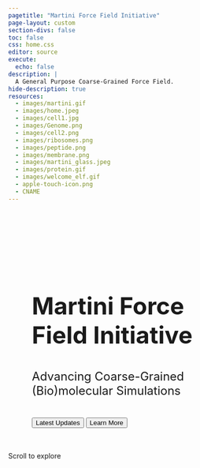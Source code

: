 ```yaml
---
pagetitle: "Martini Force Field Initiative"
page-layout: custom
section-divs: false
toc: false
css: home.css
editor: source
execute:
  echo: false
description: | 
  A General Purpose Coarse-Grained Force Field.
hide-description: true
resources: 
  - images/martini.gif
  - images/home.jpeg
  - images/cell1.jpg
  - images/Genome.png
  - images/cell2.png
  - images/ribosomes.png
  - images/peptide.png
  - images/membrane.png
  - images/martini_glass.jpeg
  - images/protein.gif
  - images/welcome_elf.gif
  - apple-touch-icon.png
  - CNAME
---
```


```{=HTML}
<head>
  <style>
    :root {
      --primary-color: #4B2E4C; /* Muted, deep eggplant */
      --secondary-color: #A89CB0; /* Muted lavender/gray accent */
      --accent-color: #7A5C85; /* Muted eggplant accent */
      --text-color: #232129; /* Neutral, dark gray for high contrast */
      --light-bg: #f8f9fa;
      --white: #fff;
      --gradient-1: linear-gradient(135deg, #7A5C85, #4B2E4C);
      --gradient-2: linear-gradient(135deg, #4B2E4C, #A89CB0);
      --shadow-sm: 0 2px 4px rgba(0,0,0,0.1);
      --shadow-md: 0 4px 6px rgba(0,0,0,0.1);
      --shadow-lg: 0 10px 15px rgba(0,0,0,0.1);
      --card-height: calc(80vh - 8rem);
      --card-min-height: 420px;
      --card-max-height: 800px;
    }

    /* Base hero section override - removed banner so adjust height calculation */
    .hero {
      height: calc(100vh - 56px) !important;
      min-height: calc(100vh - 56px) !important;
    }

    /* Enhanced Height-Based Media Queries for Display Size Optimization */
    
    /* Very small height devices (landscape phones, small tablets in landscape) */
    @media (max-height: 500px) {
      .hero {
        height: calc(100vh - 56px) !important;
        min-height: 350px !important;
        padding: 0.5rem !important;
      }
      
      .hero-content {
        padding: 1rem !important;
        margin-top: 1rem !important;
        backdrop-filter: blur(5px) !important;
      }
      
      .hero-title {
        font-size: clamp(1.8rem, 4vw, 2.5rem) !important;
        margin-bottom: 0.8rem !important;
      }
      
      .hero-subtitle {
        font-size: clamp(0.9rem, 2vw, 1.1rem) !important;
        margin-bottom: 1rem !important;
      }
      
      .hero-buttons {
        gap: 0.5rem !important;
      }
      
      .btn {
        padding: 0.5rem 1.2rem !important;
        font-size: 0.9rem !important;
      }
      
      .hero-scroll-indicator {
        display: none !important;
      }
      
      .news-section, .about-section, .showcase-section {
        padding: 1rem 0.5rem !important;
      }
      
      .section-title {
        font-size: clamp(1.4rem, 3.5vw, 1.8rem) !important;
        padding-bottom: 1rem !important;
      }
      
      .about-content {
        padding: 1rem !important;
        gap: 1.5rem !important;
      }
      
      .showcase-slider {
        height: 300px !important;
      }
    }

    /* Small height devices (small laptops, tablets in portrait) */
    @media (min-height: 501px) and (max-height: 700px) {
      .hero {
        height: calc(100vh - 56px);
        min-height: 450px;
      }
      
      .hero-content {
        margin-top: 2rem;
        padding: 1.5rem;
      }
      
      .about-section {
        padding: 1.5rem !important;
      }
      
      .about-content {
        padding: 1.5rem !important;
      }
      
      .showcase-section {
        padding: 1rem !important;
      }
      
      .showcase-slider {
        height: clamp(400px, 45vh, 550px) !important;
      }
      
      .news-section {
        padding: 1.5rem !important;
      }
    }

    /* Medium height devices (standard laptops, large tablets) */
    @media (min-height: 701px) and (max-height: 1000px) {
      .hero {
        height: calc(100vh - 56px);
        min-height: 550px;
      }
      
      .hero-content {
        margin-top: 3rem;
        padding: 2rem;
      }
      
      .news-section {
        padding: 2rem 1.5rem;
      }
      
      .about-section {
        padding: 3rem 2rem;
      }
      
      .about-content {
        padding: 2rem;
      }
      
      .showcase-section {
        padding: 2rem;
      }
      
      .showcase-slider {
        height: clamp(500px, 50vh, 650px);
      }
    }

    /* Large height devices (large monitors, high-resolution displays) */
    @media (min-height: 1001px) {
      .hero {
        height: calc(100vh - 56px);
        min-height: 700px;
      }
      
      .hero-content {
        margin-top: 4rem;
        padding: 3rem;
      }
      
      .hero-title {
        font-size: clamp(3rem, 5vw, 4.5rem);
        margin-bottom: 2.5rem;
      }
      
      .hero-subtitle {
        font-size: clamp(1.4rem, 2.5vw, 1.8rem);
        margin-bottom: 2.5rem;
      }
      
      .news-section {
        padding: 4rem 2rem;
      }
      
      .about-section {
        padding: 5rem 2rem;
      }
      
      .about-content {
        padding: 3rem;
        gap: 4rem;
      }
      
      .showcase-section {
        padding: 4rem 2rem;
      }
      
      .showcase-slider {
        height: clamp(600px, 55vh, 800px);
      }
      
      .section-title {
        font-size: clamp(2.5rem, 3vw, 3rem);
      }
      
      .about-title {
        font-size: clamp(2.2rem, 2.5vw, 2.8rem);
      }
    }

  </style>
</head>

<!-- Hero Section -->
<section class="hero">
  <div class="hero-content animate-in">
    <h1 class="hero-title">Martini Force Field Initiative</h1>
    <p class="hero-subtitle">Advancing Coarse-Grained (Bio)molecular Simulations</p>
    <div class="hero-buttons">
      <button class="btn btn-primary" onclick="scrollToElement('.news-section')">Latest Updates</button>
      <button class="btn btn-secondary" onclick="scrollToElement('.about-section')">Learn More</button>
    </div>
  </div>

  <div class="hero-scroll-indicator">
    Scroll to explore
  </div>
</section>

<!-- News Section -->
<section class="news-section" id="news">
  <div class="news-container">
    <div class="section-header" style="margin-top: 1rem;">
      <h2 class="section-title">Latest News & Updates</h2>
    </div>
    <div class="news-grid">
      <!-- News cards will be dynamically loaded here -->
    </div>
  </div>
</section>

<!-- About Section -->
<section class="about-section" id="about">
  <div class="about-container">
    <div class="about-content">
      <div class="about-text">
        <h2 class="about-title">About the Martini Force Field Initiative</h2>
        <div class="about-description">
          <p>Martini is a generic coarse-grained force field suited for molecular dynamics simulations of a broad variety of  (bio)molecular systems. The force field has been parameterized in a systematic way, combining top-down and bottom-up strategies: non-bonded interactions are mostly based on the reproduction of experimental partitioning free energies between polar and apolar phases of a large number of chemical compounds, whereas bonded interactions are typically derived from reference all-atom simulations.</p>

          <p>The model is based on a four-to-one mapping scheme, i.e. on average four heavy atoms and associated hydrogens are represented by a single interaction center. Some chemical groups, such as present in ring-like compounds, are defined with higher resolution. In order to keep the model simple, only five main types of interaction sites are defined: polar, non-polar, apolar, charged, and halogen. Each particle type has a number of subtypes, which allows for an accurate representation of the chemical nature of the underlying atomistic representation.</p>

          <p>Currently, topologies are available for almost all biomolecules, including a large lipidome database, both structured and disordered proteins, nucleotides, saccharides, as well as a variety of metabolites and drug-like molecules. In addition, a collection of polymer and nanoparticle models is available for material science applications.</p>

          <p>Within the Martini Force Field Initiative, a dedicated team of developers aims to further optimize these models, and to extend the diverse set of auxiliary tools available to facilitate system building, analysis, and multi-scale strategies.</p>
        </div>
      </div>
      <div class="about-papers">
        <h3 class="papers-title">Key Publications</h3>
        <div class="papers-list">
          <a href="https://wires.onlinelibrary.wiley.com/doi/10.1002/wcms.1620" class="paper-item">
            <span class="paper-year">2022</span>
            <div class="paper-content">
              <h4>Two decades of Martini: Better beads, broader scope</h4>
              <p>WIREs Computational Molecular Science</p>
            </div>
          </a>
          <a href="https://www.nature.com/articles/s41592-021-01098-3" class="paper-item">
            <span class="paper-year">2021</span>
            <div class="paper-content">
              <h4>Martini 3: A General Purpose Force Field for Coarse-Grained Molecular Dynamics</h4>
              <p>Nature Methods</p>
            </div>
          </a>
          <a href="#" class="paper-item">
            <span class="paper-year">2016</span>
            <div class="paper-content">
              <h4>MARTINI straight: Boosting performance using a shorter cutoff and GPUs</h4>
              <p>Computer Physics Communications</p>
            </div>
          </a>
          <a href="https://pubs.acs.org/doi/10.1021/jp071097f" class="paper-item">
            <span class="paper-year">2007</span>
            <div class="paper-content">
              <h4>The Martini Force Field: Coarse Grained Model for Biomolecular Simulations</h4>
              <p>Journal of Physical Chemistry B</p>
            </div>
          </a>
          
          
        </div>
      </div>
    </div>
  </div>
</section>

<!-- Showcase Section -->
<section class="showcase-section" id="showcase">
  <div class="section-header">
    <h2 class="section-title">Martini Gallery</h2>
  </div>
  <div class="showcase-container">
    <div class="showcase-slider">
      <div class="showcase-slide active">
        <!-- Images will be loaded dynamically -->
      </div>
      <div class="showcase-slide">
        <!-- Images will be loaded dynamically -->
      </div>
    </div>
    <div class="showcase-nav">
      <div class="showcase-dot active" onclick="currentSlide(0)"></div>
      <div class="showcase-dot" onclick="currentSlide(1)"></div>
    </div>
  </div>
</section>

<script src="js/news-loader.js"></script>

<script>
  // Easter Egg Functions
  function createFloatingMartini() {
    // Create the easter egg container
    const easterEgg = document.createElement('div');
    easterEgg.id = 'martini-easter-egg';
    
    easterEgg.style.cssText = `
      position: fixed;
      top: 50%;
      left: 50%;
      transform: translate(-50%, -50%) scale(0.8);
      width: min(90vw, 1200px);
      height: auto;
      z-index: 9999;
      pointer-events: none;
      opacity: 0;
      transition: opacity 1s ease-in-out, transform 1s ease-in-out;
      border-radius: 20px;
      background: transparent;
      display: flex;
      flex-direction: column;
      align-items: center;
      justify-content: center;
      gap: clamp(15px, 2vw, 30px);
      padding: clamp(20px, 3vw, 40px);
    `;

    // Add dark overlay background
    const overlay = document.createElement('div');
    overlay.style.cssText = `
      position: fixed;
      top: 0;
      left: 0;
      width: 100vw;
      height: 100vh;
      background: rgba(0, 0, 0, 0.85);
      z-index: 9998;
      opacity: 0;
      transition: opacity 1s ease-in-out;
    `;
    
    document.body.appendChild(overlay);

    // Create the martini image
    const martiniImg = document.createElement('img');
    martiniImg.src = 'images/welcome_elf.gif';
    martiniImg.alt = 'Cheers! 🍸';
    martiniImg.style.cssText = `
      width: min(80vw, 1000px);
      height: auto;
      max-height: 60vh;
      object-fit: contain;
      filter: drop-shadow(0 8px 16px rgba(0,0,0,0.5)) brightness(1.2) contrast(1.2);
      border-radius: clamp(10px, 1.5vw, 20px);
    `;

    // Create a text element
    const textElement = document.createElement('div');
    textElement.style.cssText = 'text-align: center;';
    textElement.innerHTML = '<h2 style="color: white; margin: 0; font-size: clamp(1.8rem, 4vw, 2.5rem); text-shadow: 0 4px 8px rgba(0,0,0,0.6); font-family: sans-serif;">🍸 Cheers! 🍸</h2><p style="color: rgba(255,255,255,0.9); margin: 12px 0 0 0; font-size: clamp(1rem, 2.5vw, 1.3rem); text-shadow: 0 2px 4px rgba(0,0,0,0.5); font-family: sans-serif;">You found the rare Martini elf!</p>';

    // Add error handling for image loading
    martiniImg.onerror = function() {
      // Show large emoji if image fails to load
      martiniImg.style.display = 'none';
      const emojiDiv = document.createElement('div');
      emojiDiv.style.cssText = 'font-size: clamp(120px, 15vw, 180px); filter: drop-shadow(0 4px 8px rgba(0,0,0,0.5));';
      emojiDiv.textContent = '🍸';
      easterEgg.insertBefore(emojiDiv, textElement);
    };
    
    easterEgg.appendChild(martiniImg);
    easterEgg.appendChild(textElement);
    document.body.appendChild(easterEgg);
    
    // Animate in
    setTimeout(() => {
      overlay.style.opacity = '1';
      easterEgg.style.opacity = '1';
      easterEgg.style.transform = 'translate(-50%, -50%) scale(1)';
    }, 100);
    
    // Start floating animation
    startFloatingAnimation(easterEgg);
    
    // Auto-remove after 15 seconds
    setTimeout(() => {
      if (document.body.contains(easterEgg)) {
        overlay.style.opacity = '0';
        easterEgg.style.opacity = '0';
        easterEgg.style.transform = 'translate(-50%, -50%) scale(0.8)';
        setTimeout(() => {
          if (document.body.contains(easterEgg)) {
            easterEgg.remove();
            overlay.remove();
          }
        }, 200);
      }
    }, 15000);
  }

  function startFloatingAnimation(element) {
    if (!element || !document.body.contains(element)) {
      return;
    }
    
    let floatDirection = 1;
    let currentY = 0;
    let animationId;
    
    const floatAnimation = () => {
      if (!document.body.contains(element)) {
        cancelAnimationFrame(animationId);
        return;
      }
      
      currentY += floatDirection * 0.3;
      if (currentY > 8 || currentY < -8) {
        floatDirection *= -1;
      }
      
      try {
        element.style.transform = `translate(-50%, -50%) translateY(${currentY}px) scale(${1 + Math.sin(Date.now() * 0.002) * 0.02})`;
        animationId = requestAnimationFrame(floatAnimation);
      } catch (error) {
        cancelAnimationFrame(animationId);
      }
    };
    
    animationId = requestAnimationFrame(floatAnimation);
  }

  function initEasterEgg() {
    if (document.getElementById('martini-easter-egg')) {
      return;
    }
    
    const randomChance = Math.floor(Math.random() * 300);
    
    // 0.1% chance (1 in 300)
    if (randomChance === 0) {
      createFloatingMartini();
    }
  }

  // Global test functions (for development/testing)
  window.testEasterEgg = function() {
    // Remove existing one first
    const existing = document.getElementById('martini-easter-egg');
    if (existing) {
      existing.remove();
    }
    createFloatingMartini();
  };

  // Smooth Scroll with offset
  function scrollToElement(selector) {
    const element = document.querySelector(selector);
    const offset = 55; // Adjust this value based on your navbar height
    const elementPosition = element.getBoundingClientRect().top;
    const offsetPosition = elementPosition + window.pageYOffset - offset;

    window.scrollTo({
      top: offsetPosition,
      behavior: 'smooth'
    });
  }

  // Image loading and showcase functionality
  const validImageExtensions = ['.png', '.jpg', '.jpeg', '.gif'];
  const excludedImages = ['favicon.png', 'martini.gif', 'home.jpeg'];

  async function getShowcaseImages() {
    // Hardcoded list of showcase images
    let showcaseImages = [
      'cell2.png',
      'Genome.png',
      'ribosomes.png',
      'peptide.png',
      'membrane.png',
      'protein.gif',
      'martini_glass.jpeg'
    ].filter(img => !excludedImages.includes(img));

    // Shuffle the showcase images array
    for (let i = showcaseImages.length - 1; i > 0; i--) {
      const j = Math.floor(Math.random() * (i + 1));
      [showcaseImages[i], showcaseImages[j]] = [showcaseImages[j], showcaseImages[i]];
    }

    // Calculate number of slides needed
    const imagesPerSlide = 6;
    const totalImages = showcaseImages.length;
    const numSlides = Math.ceil(totalImages / imagesPerSlide);
    const slides = [];
    
    for (let i = 0; i < numSlides; i++) {
      // Create an array of positions (0-5)
      const positions = Array.from({length: imagesPerSlide}, (_, i) => i);
      
      // Shuffle the positions
      for (let j = positions.length - 1; j > 0; j--) {
        const k = Math.floor(Math.random() * (j + 1));
        [positions[j], positions[k]] = [positions[k], positions[j]];
      }

      // Create slide with randomized positions
      const slideImages = new Array(imagesPerSlide);
      for (let j = 0; j < imagesPerSlide; j++) {
        const imageIndex = (i * imagesPerSlide + j) % totalImages;
        const imageName = showcaseImages[imageIndex];
        const altText = imageName.split('.')[0].replace(/_/g, ' ').replace(/\b\w/g, l => l.toUpperCase());
        slideImages[positions[j]] = {
          src: `images/${imageName}`,
          alt: altText
        };
      }
      slides.push(slideImages);
    }
    
    return slides;
  }

  function createShowcaseItem(image) {
    const item = document.createElement('div');
    item.className = 'showcase-item';
    
    const img = document.createElement('img');
    img.src = image.src;
    img.alt = image.alt;
    img.className = 'showcase-image';
    
    const overlay = document.createElement('div');
    overlay.className = 'showcase-overlay';
    
    item.appendChild(img);
    item.appendChild(overlay);
    
    return item;
  }

  async function loadShowcaseImages() {
    const slides = document.querySelectorAll('.showcase-slide');
    const showcaseImages = await getShowcaseImages();
    
    slides.forEach((slide, slideIndex) => {
      const images = showcaseImages[slideIndex];
      images.forEach(image => {
        const item = createShowcaseItem(image);
        slide.appendChild(item);
      });
    });
  }

  // Update the showcase navigation dots based on number of slides
  async function updateShowcaseNav() {
    const slides = await getShowcaseImages();
    const navContainer = document.querySelector('.showcase-nav');
    navContainer.innerHTML = ''; // Clear existing dots
    
    for (let i = 0; i < slides.length; i++) {
      const dot = document.createElement('div');
      dot.className = `showcase-dot ${i === 0 ? 'active' : ''}`;
      dot.onclick = () => currentSlide(i);
      navContainer.appendChild(dot);
    }
  }

  // Showcase Slider functionality
  let currentSlideIndex = 0;
  let slides = document.querySelectorAll('.showcase-slide');
  let dots = document.querySelectorAll('.showcase-dot');
  let totalSlides = slides.length;

  function showSlide(index) {
    // Update slides
    slides.forEach((slide, i) => {
      if (i === index) {
        slide.classList.add('active');
        slide.style.visibility = 'visible';
      } else {
        slide.classList.remove('active');
        slide.style.visibility = 'hidden';
      }
    });

    // Update dots
    dots.forEach((dot, i) => {
      if (i === index) {
        dot.classList.add('active');
      } else {
        dot.classList.remove('active');
      }
    });

    currentSlideIndex = index;
  }

  function showNextSlide() {
    const nextSlideIndex = (currentSlideIndex + 1) % totalSlides;
    showSlide(nextSlideIndex);
  }

  function currentSlide(index) {
    showSlide(index);
  }

  // Auto-advance slides every 5 seconds
  let slideInterval = setInterval(showNextSlide, 5000);

  // Initialize first slide
  showSlide(0);

  // Update slides and dots when images are loaded
  document.addEventListener('DOMContentLoaded', async () => {
    await loadShowcaseImages();
    await updateShowcaseNav();
    
    // Re-initialize slider variables after images are loaded
    slides = document.querySelectorAll('.showcase-slide');
    dots = document.querySelectorAll('.showcase-dot');
    totalSlides = slides.length;
    
    // Reset interval
    clearInterval(slideInterval);
    slideInterval = setInterval(showNextSlide, 5000);
    
    // Show first slide
    showSlide(0);
  });

  // Intersection Observer for animations
  const observer = new IntersectionObserver((entries) => {
    entries.forEach(entry => {
      if (entry.isIntersecting) {
        entry.target.classList.add('animate-in');
      }
    });
  }, {
    threshold: 0.1
  });

  document.querySelectorAll('.animate-in').forEach((el) => observer.observe(el));

  // News Ticker Animation
  const ticker = document.querySelector('.ticker-content');
  if (ticker) {
    ticker.addEventListener('animationend', () => {
      ticker.style.animation = 'none';
      ticker.offsetHeight; // Trigger reflow
      ticker.style.animation = 'ticker 30s linear infinite';
    });
  }

  // Initialize easter egg on page load
  window.addEventListener('load', () => {
    setTimeout(() => {
      initEasterEgg();
    }, 1000);
  });
</script>
```

